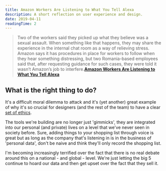 ```yaml
---
title: Amazon Workers Are Listening to What You Tell Alexa
description: A short reflection on user experience and design.
date: 2019-04-11
readingTime: 2
---
```


>Two of the workers said they picked up what they believe was a sexual assault. When something like that happens, they may share the experience in the internal chat room as a way of relieving stress. Amazon says it has procedures in place for workers to follow when they hear something distressing, but two Romania-based employees said that, after requesting guidance for such cases, they were told it wasn’t Amazon’s job to interfere.**[Amazon Workers Are Listening to What You Tell Alexa](https://www.bloomberg.com/news/articles/2019-04-10/is-anyone-listening-to-you-on-alexa-a-global-team-reviews-audio)**

## What is the right thing to do?
It's a difficult moral dilemma to attack and it's (yet another) great example of why it's so crucial for designers (and the rest of the team) to have a clear [set of ethics](/ai-ethics/).

The tools we're building are no longer just 'gimmicks', they are integrated into our personal (and private) lives on a level that we've never seen in society before. Sure, adding things to your shopping list through voice is great but as long as the company that's listening in is in the business of 'personal data', don't be naive and think they'll only record the shopping list.  

I'm becoming increasingly terrified over the fact that there is no real debate around this on a national - and global - level. We're just letting the big 5 continue to hoard our data and then get upset over the fact that they sell it.